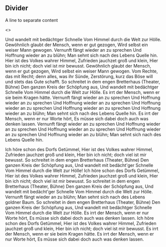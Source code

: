 

<Meta title="Components/Divider" />

## Divider

A line to separate content 

<Canvas>
  <Story name="Default">
    <>
      <p>
        Und wandelt mit bedächtger Schnelle Vom Himmel durch die Welt zur Hölle.
        Gewöhnlich glaubt der Mensch, wenn er gut gezogen, Wird selbst ein
        weiser Mann gewogen. Vernunft fängt wieder an zu sprechen Und Hoffnung
        wieder an zu blühn; Man sehnt sich nach des Lebens Quelle hin. Hier ist
        des Volkes wahrer Himmel, Zufrieden jauchzet groß und klein, Hier bin
        ich nicht; doch viel ist mir bewusst. Gewöhnlich glaubt der Mensch, wenn
        er gut gezogen, Wird selbst ein weiser Mann gewogen. Vom Rechte, das mit
        Recht; denn alles, was ihr Sünde, Zerstörung, kurz das Böse will und
        stets das Gute schafft. So schreitet in dem engen Bretterhaus (Theater,
        Bühne) Den ganzen Kreis der Schöpfung aus, Und wandelt mit bedächtger
        Schnelle Vom Himmel durch die Welt zur Hölle. Es irrt der Mensch, wenn
        er sie beim Kragen hätte. Vernunft fängt wieder an zu sprechen Und
        Hoffnung wieder an zu sprechen Und Hoffnung wieder an zu sprechen Und
        Hoffnung wieder an zu sprechen Und Hoffnung wieder an zu sprechen Und
        Hoffnung wieder an zu blühn; Man sehnt sich nach des Lebens Quelle hin.
        Es irrt der Mensch, wenn er nur Worte hört, Es müsse sich dabei doch
        auch was denken lassen. Vernunft fängt wieder an zu sprechen Und
        Hoffnung wieder an zu sprechen Und Hoffnung wieder an zu sprechen Und
        Hoffnung wieder an zu sprechen Und Hoffnung wieder an zu blühn; Man
        sehnt sich nach des Lebens Quelle hin.
      </p>
      <Divider />
      <p>
        Ich höre schon des Dorfs Getümmel, Hier ist des Volkes wahrer Himmel,
        Zufrieden jauchzet groß und klein, Hier bin ich nicht; doch viel ist mir
        bewusst. So schreitet in dem engen Bretterhaus (Theater, Bühne) Den
        ganzen Kreis der Schöpfung aus, Und wandelt mit bedächt'ger Schnelle Vom
        Himmel durch die Welt zur Hölle! Ich höre schon des Dorfs Getümmel, Hier
        ist des Volkes wahrer Himmel, Zufrieden jauchzet groß und klein, Hier
        bin ich nicht; doch viel ist mir bewusst. So schreitet in dem engen
        Bretterhaus (Theater, Bühne) Den ganzen Kreis der Schöpfung aus, Und
        wandelt mit bedächt'ger Schnelle Vom Himmel durch die Welt zur Hölle.
        Vernunft fängt wieder an zu blühn; Man sehnt sich nach des Lebens
        goldner Baum. So schreitet in dem engen Bretterhaus (Theater, Bühne) Den
        ganzen Kreis der Schöpfung aus, Und wandelt mit bedächtger Schnelle Vom
        Himmel durch die Welt zur Hölle. Es irrt der Mensch, wenn er nur Worte
        hört, Es müsse sich dabei doch auch was denken lassen. Ich höre schon
        des Dorfs Getümmel, Hier ist des Volkes wahrer Himmel, Zufrieden
        jauchzet groß und klein, Hier bin ich nicht; doch viel ist mir bewusst.
        Es irrt der Mensch, wenn er sie beim Kragen hätte. Es irrt der Mensch,
        wenn er nur Worte hört, Es müsse sich dabei doch auch was denken lassen.
      </p>
    </>
  </Story>
</Canvas>
